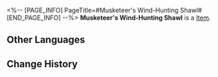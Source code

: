 <%-- [PAGE_INFO]
PageTitle=#Musketeer's Wind-Hunting Shawl#
[END_PAGE_INFO] --%>
{{Item Infobox
|id          = 51023
|image       = Item Musketeer's Wind-Hunting Shawl.png
|type        = 
|invCategory = Relics
|rarity      = 4
|effect      = 
|description = A knitted cape in an ethnic style, lined with bulletproof fibers.
|source1     = [[Cavern of Corrosion: Corridor of Fading Echoes]]
}}
'''Musketeer's Wind-Hunting Shawl''' is a [[Item]].

==Other Languages==
{{Other Languages
|en   = Musketeer's Wind-Hunting Shawl
|zhs  = 快枪手的猎风披肩
|zht  = 快槍手的獵風披肩
|ja   = ガンマンの風狩りポンチョ
|ko   = 거너의 윈드헌터 망토
|es   = Poncho de caza de la pistolera
|fr   = Châle chasse-vent de mousquetaire
|ru   = Ветрозащитная накидка стрелка
|th   = Musketeer's Wind-Hunting Shawl
|vi   = Áo Choàng Săn Gió Của Thiện Xạ
|de   = Windjäger-Umhang der Musketierin
|id   = Musketeer's Wind-Hunting Shawl
|pt   = Xale de Caça ao Vento da Mosqueteira
}}

==Change History==
{{Change History|2.0}}